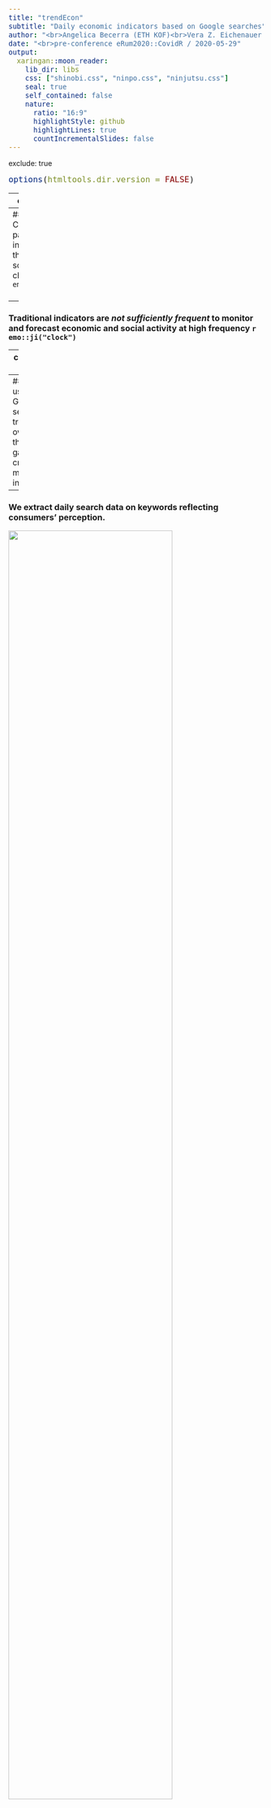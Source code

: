 ---
title: "trendEcon"
subtitle: "Daily economic indicators based on Google searches"
author: "<br>Angelica Becerra (ETH KOF)<br>Vera Z. Eichenauer (ETH KOF)<br>Ronald Indergand (SECO)<br>Stefan Legge (University of St.Gallen)<br>Isabel Martinez (ETH KOF, formerly SGB)<br>Nina Mühlebach (ETH KOF)<br>Furkan Oguz (ETH KOF)<br>Christoph Sax (cynkra)<br>Kristina Schuepbach (SGB and University of Bern)<br>Severin Thöni (ETH KOF)<br>Uwe Thümmel (University of Zurich)"
date: "<br>pre-conference eRum2020::CovidR / 2020-05-29"
output:
  xaringan::moon_reader:
    lib_dir: libs
    css: ["shinobi.css", "ninpo.css", "ninjutsu.css"]
    seal: true
    self_contained: false
    nature:
      ratio: "16:9"
      highlightStyle: github
      highlightLines: true
      countIncrementalSlides: false
---
exclude: true
<style type="text/css">
code.r{
  font-size: 16px;
}
pre {
  font-size: 16px !important;
}
</style>
```{r setup, include=FALSE}
options(htmltools.dir.version = FALSE)
```
---
class: bg-main1

# Why trendEcon?
<br><br>

--
### During the Covid-19 pandemic, information about the economic and social situation has changed rapidly. `r emo::ji("metrics")`
<br><br>

--
### Traditional indicators are *not sufficiently frequent* to monitor and forecast economic and social activity at high frequency `r emo::ji("clock")`

---
class: bg-main1

# Our solution

--
### We use Google search trends to overcome this data gap and create meaningful indicators. 

--
### We extract daily search data on keywords reflecting consumers' perception.

<img src="gtrend_ex.gif" width=80%>

---
layout: true
class: split-two with-border border-white

.column[
  .split-three[
  .row.bg-main1[.content.font2[
Indicators based on Google Trends.
  ]]
  .row.bg-main2[.content.font2[
R package .yellow[trendecon]
  ]]
  .row.bg-main3[.content.font2[
Website .yellow[www.trendecon.org] using flexdashboard.
]]
]]

.column.bg-main1[.content.center.vmiddle[
{{content}}
]]

---
class: hide-row2-col1 hide-row3-col1
<img src="trendecon.gif" width=100%>

---
class: hide-row3-col1
<img src="package.png" width=100%>

---
class:
<img src="web.png" width=100%>

---
class: fade-row2-col1 fade-row3-col1
<img src="trendecon.gif" width=100%>


---
layout: false
class: bg-main1

# General steps
.blockquote.font_large[
Use Google Trends data for keywords such as “Wirtschaftskrise” and “Insolvenz”. </br></br>
]
 
---
class: bg-main1

# General steps
.blockquote.font_large[
Use Google Trends data for keywords such as “Wirtschaftskrise” and “Insolvenz”. </br></br>
Retrieve Google Trends data through the Google API.</br></br>
]
 
---
class: bg-main1

# General steps
.blockquote.font_large[
Use Google Trends data for keywords such as “Wirtschaftskrise” and “Insolvenz”. </br></br>
Retrieve Google Trends  data through the Google API.</br></br>
Construct indicators.</br></br>
]
 
---
class: bg-main1

# General steps
.blockquote.font_large[
Use Google Trends data for keywords such as “Wirtschaftskrise” and “Insolvenz”. </br></br>
Retrieve Google Trends data through the Google API.</br></br>
Construct indicators.</br></br>
Compare the data to existing economic indicators.</br></br>
]

---
class: middle bg-main1

# It looks very simple....but

<img src="no.gif" width=50%>

---
class: bg-main1

#Sampling issues
##If you query Google Trends for a search term, e.g., insolvenz, the result is based on a subsample of all search results.
</br>
--
```{r, echo=FALSE, fig.height=5, fig.width=15, message=FALSE, warning=FALSE}
library(trendecon)
since2015 <- ts_gtrends("insolvenz", geo = "CH")
since2004 <- ts_gtrends("insolvenz", geo = "CH", time = "all")
tsbox::ts_plot(since2004,since2015)
```
--

---
class: bg-main1

#Available data
</br>
##Google search results are available on a daily, weekly or monthly frequency. 
</br>
##Our goal is to produce long daily time series, ideally from 2006, but Google does not provide daily or weekly data for such a long time period. 

---
class: bg-main1

# Making your R work .yellow[organized] and .yellow[portable]
##Where does your analysis .yellow["live"]
</br>
</br>
</br>
###Setting your working directory (path)
</br>
</br>
`setwd("C:/users/will/my_data")`
</br>
</br>
`getwd()`
---
class: bg-main1

#What do you do when you open R?
</br>
</br>
--
.float-left[<img src="web.jpg" width=50%>]
--
.float-right[<img src="web.jpg" width = 50%>]
---
class: bg-main1

.float-left[<img src="web.png" width=50%>]
--
.float-right[<img src="web.png" width=50%>]
--
</br>
</br>
.font_large[`setwd("will/folder-that-only-exists-on-this-computer")`]

---
class: bg-main1 vmiddle center

<img src="web.jpg" width=50%>
---
class: split-25 bg-main1 with-border

.row[
#What .yellow[should] you do when you open R?]
.row[
  .split-three.with-border[
  .column.bg-orange[.content[
#Open (or make) an R project
<img src="web.png" width=40%>
<img src="web.png" width=40%>
    ]]
  .column[.content[
  
  ]]
  .column[.content[
  
  ]]
]]
---
class: bg-main1

#What is an R project?
.font_large[
+ A way to keep all files (scripts, inputs, figures) associated with a project organized in one place</br></br>

]
---
class: bg-main1

#What is an R project?
.font_large[
+ A way to keep all files (scripts, inputs, figures) associated with a project organized in one place</br></br>
+ Many useful options for saving your R history or environment</br></br>

]
---
class: bg-main1

#What is an R project?
.font_large[
+ A way to keep all files (scripts, inputs, figures) associated with a project organized in one place</br></br>
+ Many useful options for saving your R history or environment</br></br>
+ keeps your files and scripts in a centralized working directory</br></br>

]
---
class: bg-main1

#What is an R project?
.font_large[
+ A way to keep all files (scripts, inputs, figures) associated with a project organized in one place</br></br>
+ Many useful options for saving your R history or environment</br></br>
+ keeps your files and scripts in a centralized working directory</br></br>
+ allows for version control and portability</br>
]
---
class: bg-main1

#What is an R project?
.font_large[
+ A way to keep all files (scripts, inputs, figures) associated with a project organized in one place</br></br>
+ Many useful options for saving your R history or environment</br></br>
+ keeps your files and scripts in a centralized working directory</br></br>
+ allows for version control and portability</br>
]
<img src="web.png" width=40%>
<img src="web.png" width=40%>
---
class: split-25 bg-main1 fade-row2-col1 with-border

.row[
#What .yellow[should] you do when you open R?]
.row[
  .split-three.with-border[
  .column[.content[
#Open (or make) an R project
<img src="web.png" width=40%>
<img src="web.png" width=40%>
    ]]
  .column.bg-orange[.content[
#git pull
.center[<img src="web.png" width=70%>]
  ]]
  .column[.content[
  
  ]]
]]
---
class: bg-main1 vmiddle

<img src="web.jpg" width=40%>
---
class: bg-main1 
#What is version control?
--
.center[<img src="web.jpg" width=60%>]
---
class: bg-main1 vmiddle center
<img src="web.png" width=80%>
---
class: bg-main1
#Integrate GitHub with R projects

.float-left[<img src="web.png" width=40%>]
--
.float-right[<img src="web.png" width=40%>]</br>
--
.font_large[This guide by Hadley Wickham is my all-time favorite explanation of git/github and how it integrates with R]
</br>
</br>
.font_large[<a href="http://r-pkgs.had.co.nz/git.html" target="_blank">http://r-pkgs.had.co.nz/git.html</a>]
---
class: split-25 bg-main1 fade-row2-col1 fade-row2-col2 with-border
.row[
#What .yellow[should] you do when you open R?]
.row[
  .split-three.with-border[
  .column[.content[
#Open (or make) an R project
<img src="web.png" width=40%>
<img src="web.png" width=40%>
    ]]
  .column[.content[
#git pull
.center[<img src="web.png" width=70%>]
  ]]
  .column.bg-orange[.content[
#Write code, save scripts and results, commit change, and push to github
  
  ]]
]]
---
class: bg-main1 
#Now, just write the code...
</br>
</br>
--
.center[<img src="web.jpg_large" width=50%>]
---
class: split-two with-border border-white fade-row1-col1 fade-row3-col1
.column[
  .split-three[
  .row.bg-main1[.content.font2[
Write .yellow[organized] and .yellow[portable] R code
  ]]
  .row.bg-main2[.content.font2[
Write .yellow[readable] R code
  ]]
  .row.bg-main3[.content.font2[
Document, share, and .yellow[learn] more R code
]]
]]
.column.bg-main1[.content.center.vmiddle[
<img src="web.png" width=80%>
]]
---
class: bg-main1
#What is the .yellow[tidyverse?]
</br>
</br>
.center[<img src="web.png" width=60%>]
---
class: bg-main1
#What is the .yellow[tidyverse?]
</br>
</br>
.center[<img src="web.jpg" width=60%>]
---
class: bg-main1
#Why use the .yellow[tidyverse?]
</br>
</br>
.font_large[
+ Makes coding simpler
]
---
class: bg-main1
#Why use the .yellow[tidyverse?]
</br>
</br>
.font_large[
+ Makes coding simpler
</br>
</br>
+ Makes code more human-readable
]
---
class: bg-main1
#Why use the .yellow[tidyverse?]
</br>
</br>
.font_large[
+ Makes coding simpler
</br>
</br>
+ Makes code more human-readable
</br>
</br>
+ Makes coding more fun and enjoyable
]
---
class: bg-main1
#Writing .yellow[readable] code
</br>
</br>
--
.blockquote.font_large[
Always code as if the guy who ends up maintaining your code will be a violent psychopath who knows where you live.</br>
-_John Woods_
]
--
</br>
</br>
.font_large[Spoiler alert: ]

---
class: bg-main1
#Writing .yellow[readable] code
</br>
</br>

.blockquote.font_large[
Always code as if the guy who ends up maintaining your code will be a .yellow[violent psychopath who knows where you live.]</br>
-_John Woods_
]
</br>
</br>
.font_large[Spoiler alert: .yellow[that's you]]
---
class: bg-main1
#Writing .yellow[readable] code
</br>
</br>
##Envison how you want your data to look, then map out the steps to get from your current data to the desired format
###Write them out!
<img src="web.jpg" width=20%>
<img src="web.jpg" width=50%>
---
class: bg-main1 font_small
```{r message = F}
library(tidyverse)
#Data
data <- tibble(
  subject_ID = c(15243, 23112, 45765, 92992, 85828),
  subject_sex = c("male", "female", "female", "male", "male"),
  subject_age = c(22, 20, 20, 18, 18),
  course_rating = c("fair", "good", "bad", "good", "bad"),
  subject_GPA = c(2.2, 3.8, 3.0, 3.7, NA),
  subject_major = c("Biology", "biology/statistics", "Anthropology", "anthropology/Biology", "Anthropology")
)
options(tibble.width = Inf, width = 150)
data
```
---
class: bg-main1
```{r echo=F}
options(tibble.width = Inf, width = 150)
data
```
</br>
.font_large[
Goal: calculate average GPA based on course rating
]
---
class: bg-main1
```{r echo=F}
options(tibble.width = Inf, width = 150)
data
```
</br>
.font_large[
Goal: calculate average GPA based on course rating
</br>
1. `filter` observations with no GPA value
]
---
class: bg-main1
```{r echo=F}
options(tibble.width = Inf, width = 150)
data
```
</br>
.font_large[
Goal: calculate average GPA based on course rating
</br>
1. `filter` observations with no GPA value
</br>
</br>
2. `select` columns of interest
]
---
class: bg-main1
```{r echo=F}
options(tibble.width = Inf, width = 150)
data
```
</br>
.font_large[
Goal: calculate average GPA based on course rating
</br>
1. `filter` observations with no GPA value
</br>
</br>
2. `select` columns of interest
</br>
</br>
3. `group_by` course rating
]
---
class: bg-main1
```{r echo=F}
options(tibble.width = Inf, width = 150)
data
```
</br>
.font_large[
Goal: calculate average GPA based on course rating
</br>
1. `filter` observations with no GPA value
</br>
</br>
2. `select` columns of interest
</br>
</br>
3. `group_by` course rating
</br>
</br>
4. `summarize` GPA as mean value
]

---
class: bg-main1
#Sidebar: WTF is .yellow[`%>%`]
</br>
</br>
.font_large[`input %>% operation`]
</br>
</br>
.font_large[read as .yellow["pipe to"] or .yellow["THEN"]]
---
class: bg-main1
##Goal: calculate average GPA based on course rating
.font_medium[
1. `filter` observations with no GPA value
</br>
</br>
2. `select` columns of interest
</br>
</br>
3. `group_by` course rating
</br>
</br>
4. `summarize` GPA as mean value
]
###Make a new dataframe for each step
```{r eval=F}
data2 <- filter(data, is.na(subject_GPA) == FALSE)
data3 <- select(data2, subject_GPA, course_rating)
data4 <- group_by(data3, course_rating)
data5 <- summarize(data4, avg_GPA = mean(subject_GPA))
```
--
###Replace the old data for each step
```{r eval=F}
data <- filter(data, is.na(subject_GPA) == FALSE)
data <- select(data, subject_GPA, course_rating)
data <- group_by(data, course_rating)
data <- summarize(data, avg_GPA = mean(subject_GPA))
```
---
class: bg-main1
##Write a nested expression
```{r eval=F}
avg_gpa <- 
  summarize(
    group_by(
      select(
        filter(data, is.na(subject_GPA) == FALSE),
      subject_GPA, course_rating),
    course_rating),
  avg_GPA = mean(subject_GPA))
```
--
<img src="trendecon.gif" width=50%>
---
class: bg-main1
##The dplyr way
```{r}
avg_gpa <- data %>%
  filter(is.na(subject_GPA) == F) %>%
  select(subject_GPA, course_rating) %>%
  group_by(course_rating) %>%
  summarize(avg_GPA = mean(subject_GPA))
```
--
```{r echo=F}
avg_gpa
```
---
class: bg-main1
#Make a messy table into polished format
```{r echo=F}
data <- tibble(
  subject_ID = c(15243, 23112, 45765, 92992, 85828),
  subject_sex = c("male", "female", "female", "male", "male"),
  subject_age = c(22, 20, 20, 18, 18),
  course_rating = c("ok", "great", "terrible", "amazing", "horrible"),
  subject_GPA = c(2.2, 3.8, 3.0, 3.7, NA),
  subject_major = c("Biology", "biology/statistics", "Anthropology", "anthropology/Biology", "Anthropology")
)
options(tibble.width = Inf, width = 150)
data
```
##What we want to do:
</br>
.font_large[
1. Standardize the `course_rating` categories
]
---
class: bg-main1
#Make a messy table into polished format
```{r echo=F}
data <- tibble(
  subject_ID = c(15243, 23112, 45765, 92992, 85828),
  subject_sex = c("male", "female", "female", "male", "male"),
  subject_age = c(22, 20, 20, 18, 18),
  course_rating = c("ok", "great", "terrible", "amazing", "horrible"),
  subject_GPA = c(2.2, 3.8, 3.0, 3.7, NA),
  subject_major = c("Biology", "biology/statistics", "Anthropology", "anthropology/Biology", "Anthropology")
)
options(tibble.width = Inf, width = 150)
data
```
##What we want to do:
</br>
.font_large[
1. Standardize the `course_rating` categories
</br>
</br>
2. Clean up the `subject_major` column
]
---
class: bg-main1
#Make a messy table into polished format
```{r echo=F}
data <- tibble(
  subject_ID = c(15243, 23112, 45765, 92992, 85828),
  subject_sex = c("male", "female", "female", "male", "male"),
  subject_age = c(22, 20, 20, 18, 18),
  course_rating = c("ok", "great", "terrible", "amazing", "horrible"),
  subject_GPA = c(2.2, 3.8, 3.0, 3.7, NA),
  subject_major = c("Biology", "biology/statistics", "Anthropology", "anthropology/Biology", "Anthropology")
)
options(tibble.width = Inf, width = 150)
data
```
##What we want to do:
</br>
.font_large[
1. Standardize the `course_rating` categories
</br>
</br>
2. Clean up the `subject_major` column
</br>
</br>
3. Reorder and rename the columns
]
---
class: bg-main1
#Make a messy table into polished format
```{r echo=F}
data <- tibble(
  subject_ID = c(15243, 23112, 45765, 92992, 85828),
  subject_sex = c("male", "female", "female", "male", "male"),
  subject_age = c(22, 20, 20, 18, 18),
  course_rating = c("ok", "great", "terrible", "amazing", "horrible"),
  subject_GPA = c(2.2, 3.8, 3.0, 3.7, NA),
  subject_major = c("Biology", "biology/statistics", "Anthropology", "anthropology/Biology", "Anthropology")
)
options(tibble.width = Inf, width = 150)
data
```
```{r warning=F, message=F}
data %>% 
  mutate(course_rating = 
           case_when(
             course_rating == "ok" ~ "fair",
             course_rating == "great" | course_rating == "amazing" ~ "good",
             course_rating == "terrible" | course_rating == "horrible" ~ "bad"
        ))
```
---
class: bg-main1
#Make a messy table into polished format
```{r echo=F}
data <- tibble(
  subject_ID = c(15243, 23112, 45765, 92992, 85828),
  subject_sex = c("male", "female", "female", "male", "male"),
  subject_age = c(22, 20, 20, 18, 18),
  course_rating = c("ok", "great", "terrible", "amazing", "horrible"),
  subject_GPA = c(2.2, 3.8, 3.0, 3.7, NA),
  subject_major = c("Biology", "biology/statistics", "Anthropology", "anthropology/Biology", "Anthropology")
)
options(tibble.width = Inf, width = 150)
data
```
```{r warning=F, message=F, eval=F}
data %>%
  mutate(subject_major = tolower(subject_major)) %>%
  tidyr::separate(subject_major, into = c("major_1", "major_2"), sep="/") %>%
  mutate(double_major = 
           case_when(
             is.na(major_2) == FALSE ~ "yes",
             is.na(major_2) == TRUE ~ "no"
        ))
```
```{r echo=F, warning=F}
data %>% 
  mutate(course_rating = 
           case_when(
             course_rating == "ok" ~ "fair",
             course_rating == "great" | course_rating == "amazing" ~ "good",
             course_rating == "terrible" | course_rating == "horrible" ~ "bad"
        )) %>%
  mutate(subject_major = tolower(subject_major)) %>%
  tidyr::separate(subject_major, into = c("major_1", "major_2"), sep="/") %>%
  mutate(double_major = 
           case_when(
             is.na(major_2) == FALSE ~ "yes",
             is.na(major_2) == TRUE ~ "no"
        ))
```
---
class: bg-main1
#Make a messy table into polished format
```{r eval=F}
data %>%
  arrange(course_rating) %>%
  select("Subject ID" = subject_ID, 
         "Course Rating" = course_rating, 
         "Subject Age" = subject_age,
         "Subject GPA" = subject_GPA,
         "Double Major" = double_major,
         "First Major" = major_1,
         "Second Major" = major_2)
```
```{r echo=F, warning=F}
data %>% 
  mutate(course_rating = 
           case_when(
             course_rating == "ok" ~ "fair",
             course_rating == "great" | course_rating == "amazing" ~ "good",
             course_rating == "terrible" | course_rating == "horrible" ~ "bad"
        )) %>%
  mutate(subject_major = tolower(subject_major)) %>%
  tidyr::separate(subject_major, into = c("major_1", "major_2"), sep="/") %>%
  mutate(double_major = 
           case_when(
             is.na(major_2) == FALSE ~ "yes",
             is.na(major_2) == TRUE ~ "no"
        )) %>%
  arrange(course_rating) %>%
  select("Subject ID" = subject_ID, 
         "Course Rating" = course_rating, 
         "Subject Age" = subject_age,
         "Subject GPA" = subject_GPA,
         "Double Major" = double_major,
         "First Major" = major_1,
         "Second Major" = major_2)
```
---
class: bg-main1
#One more example: .yellow[wide] to .yellow[long] format
.pull-left[<img src="web.png" width=30%>]
.pull-right.font_medium[
+ Generally, wide format is better for presentation, and long format is better for plotting or doing analysis
+ But these are also useful functions for general data wrangling
]
---
class: bg-main1
.font_large[Here's our .yellow[wide] format data:]
```{r echo=F}
data <- tibble(
  subject_ID = c(15243, 23112, 45765, 92992),
  course_rating = c("fair", "good", "bad", "good"),
  grade_1 = c(70, 95, 80, 92),
  grade_2 = c(65, 94, 86, 87), 
  grade_3 = c(83, 91, 89, 100)
)
data
```
.font_large[Go from .yellow[wide] to .yellow[long] format with `tidyr::gather()`]
```{r}
plot_data <- data %>%
  select(-subject_ID) %>%
  tidyr::gather(key = subject_attribute, value = value, -course_rating)
```
```{r echo=F}
plot_data
```
---
class: bg-main1
#.yellow[Wide] to .yellow[long] format
```{r fig.width=7, fig.height=6}
ggplot(plot_data, aes(x = course_rating, y = value, color = subject_attribute)) + 
  geom_point(size = 3) + 
  scale_color_viridis_d() + 
  theme_light()
```
---
class: split-two with-border border-white fade-row1-col1 fade-row2-col1

.column[
  .split-three[
  .row.bg-main1[.content.font2[
Write .yellow[organized] and .yellow[portable] R code
  ]]
  .row.bg-main2[.content.font2[
Write .yellow[readable] R code
  ]]
  .row.bg-main3[.content.font2[
Document, share, and .yellow[learn] more R code
]]
]]

.column.bg-main1[.content.center.vmiddle[
<img src="web.png" width=30%>
]]
---
class: bg-main1 vmiddle center
#A plug for (maybe) my .yellow[favorite] thing in R
---
class: bg-main1
##.yellow[Document] your analyses, make a .yellow[website], write your .yellow[thesis], make .yellow[slides]... the world is your oyster!
.center[<img src="web.jpg" width=85%>]
---
class: bg-main1
#Where can I .yellow[learn] more</br>
--
Read this (free) book
.font_large[http://r4ds.had.co.nz/]
<img src="web.jpg" width=20%>
<img src="web.png" width=30%>
---
class: bg-main1
#And this one!
.center[<img src="web.jpg" width=30%>]
---
class: bg-main1
#Where can I .yellow[learn] more </br>
</br></br>
#Stat545 from UBC with @JennyBryan
</br>
</br>
.font_large[http://stat545.com/topics.html]
<img src="web.jpg" width=30%>
---
class: bg-main1
#Where can I .yellow[learn] more </br>
--
.font_small[The #rstats community!]
<img src="web.jpg" width=10%>
<img src="web.png" width=20%>
<img src="web.png" width=10%>
</br>
</br>
.font_large[Monday's @3:00--We R: PSU useR group]
</br>
.font_medium[October 29th: learn how to make websites in R from your's truly]
</br>
.font_large[@dataandme @JennyBryan @WeAreRLadies] </br></br>
--
.font_large[Cheat sheets! </br>]
https://www.rstudio.com/resources/cheatsheets/ </br></br>
--
.font_large[R bloggers </br>]
amazing data wrangling with dplyr tutorial: https://suzan.rbind.io/categories/tutorial/ </br></br>
--
.font_large[How to google (I have to google 80% of what I do in R)</br>]
http://datacarpentry.org/semester-biology/materials/googling-for-help/
---
class: bg-main1 center
#Thanks!

<img src="trendecon.gif" width=80%>
---
class: bg-main1 
#Bonus!

##Learn some ggplot with interactive addin esquisse

`install.packages("esquisse")`</br>
`data(iris)`</br>
`esquisse:::esquisser()`</br>
<img src="trendecon.gif" width=50%>

